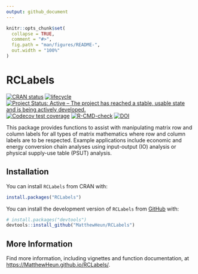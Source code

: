 ```yaml
---
output: github_document
---
```


<!-- README.md is generated from README.Rmd. Please edit that file -->

```r
knitr::opts_chunk$set(
  collapse = TRUE,
  comment = "#>",
  fig.path = "man/figures/README-",
  out.width = "100%"
)
```

# RCLabels

<!-- badges: start -->
[![CRAN status](https://www.r-pkg.org/badges/version/RCLabels)](https://CRAN.R-project.org/package=RCLabels)
[![lifecycle](https://img.shields.io/badge/lifecycle-stable-brightgreen.svg)](https://lifecycle.r-lib.org/articles/stages.html#stable)
[![Project Status: Active – The project has reached a stable, usable state and is being actively developed.](https://www.repostatus.org/badges/latest/active.svg)](https://www.repostatus.org/#active)
[![Codecov test coverage](https://codecov.io/gh/MatthewHeun/RCLabels/branch/main/graph/badge.svg)](https://app.codecov.io/gh/MatthewHeun/RCLabels?branch=main)
[![R-CMD-check](https://github.com/MatthewHeun/RCLabels/actions/workflows/R-CMD-check.yaml/badge.svg)](https://github.com/MatthewHeun/RCLabels/actions/workflows/R-CMD-check.yaml)
[![DOI](https://zenodo.org/badge/DOI/10.5281/zenodo.5819143.svg)](https://doi.org/10.5281/zenodo.5819143)
<!-- badges: end -->

This package provides functions to assist with manipulating matrix 
row and column labels for all types of matrix mathematics
where row and column labels are to be respected.
Example applications include economic and energy conversion chain analyses
using input-output (IO) analysis or
physical supply-use table (PSUT) analysis.


## Installation

You can install `RCLabels` from CRAN with:

```r
install.packages("RCLabels")
```


You can install the development version of `RCLabels` from [GitHub](https://github.com/) with:

```r
# install.packages("devtools")
devtools::install_github("MatthewHeun/RCLabels")
```

## More Information

Find more information, including vignettes and function documentation, at 
<https://MatthewHeun.github.io/RCLabels/>.

